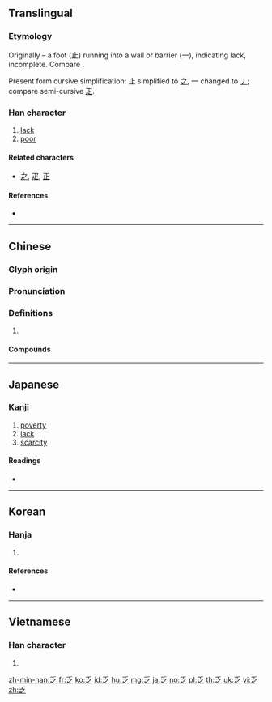 ==Translingual==

===Etymology===
Originally {{Han compound|止|t1=foot|一|ls=ic}} – a foot (止) running into a wall or barrier (一), indicating lack, incomplete. Compare {{m|mul|正||complete|sc=Hani}}.

Present form cursive simplification: 止 simplified to [[之]], 一 changed to [[丿]]; compare semi-cursive [[疋]].

===Han character===
{{Han char|rn=4|rad=丿|as=04|sn=5|four=20307|canj=HINO|ids=⿱丿之}}

# [[lack]]
# [[poor]]

====Related characters====
* [[之]], [[疋]], [[正]]

====References====
* {{Han ref|kx=0082.100|dkj=00133|hdz=10034.030|uh=4E4F|ud=20047|bh=A546|bd=42310}}

----

==Chinese==
{{zh-forms}}

===Glyph origin===
{{Han etym}}

===Pronunciation===
{{zh-pron
|m=fá
|c=fat6
|mn=ha̍t
|mc=y
|oc=y
|cat=
}}

===Definitions===
{{zh-hanzi}}

# {{rfdef|zh}}

====Compounds====
{{zh-der|不乏|不乏其人|不虞匱乏|中饋乏人|乏人|乏人問津|乏倦|乏味|乏善可陳|乏困|乏地|乏手|乏月|乏桶|乏樣子|乏煤|乏用|乏角兒|乏貨|乏趣|乏頓|人困馬乏|倦乏|分身乏術|力乏兵衰|力困筋乏|勞乏|匱乏|周急繼乏|回天乏術|回生乏術|困乏|害乏|家道消乏|彈性疲乏|後繼乏人|後繼乏力|承乏|振貧濟乏|春困秋乏|欲振乏力|歇乏|消乏|疲乏|疲乏強度|空乏|窮乏|絕乏|缺乏|謝乏|貧乏|賑窮濟乏|返魂乏術|道乏|銷乏|闕乏|養乏}}

----

==Japanese==

===Kanji===
{{ja-kanji|grade=c|rs=丿04}}

# [[poverty]]
# [[lack]]
# [[scarcity]]

====Readings====
* {{ja-readings|on=[[ぼう]] (bō) > [[ぼふ]] (bofu)|kun=[[とぼしい]] (toboshii)}}

----

==Korean==

===Hanja===
{{ko-hanja|hangeul=핍|rv=pip|mr=p'ip|eumhun=모자랄|ehrv=mojaral|ehmr=mojaral|ehy=}}

# {{defn|lang=ko|sort=丿04}}

====References====
* {{Hanja ref|nav=12238}}

----

==Vietnamese==

===Han character===
{{vi-hantu|phạp|rs=丿04}}

# {{defn|lang=vi|sort=丿04}}

[[zh-min-nan:乏]]
[[fr:乏]]
[[ko:乏]]
[[id:乏]]
[[hu:乏]]
[[mg:乏]]
[[ja:乏]]
[[no:乏]]
[[pl:乏]]
[[th:乏]]
[[uk:乏]]
[[vi:乏]]
[[zh:乏]]